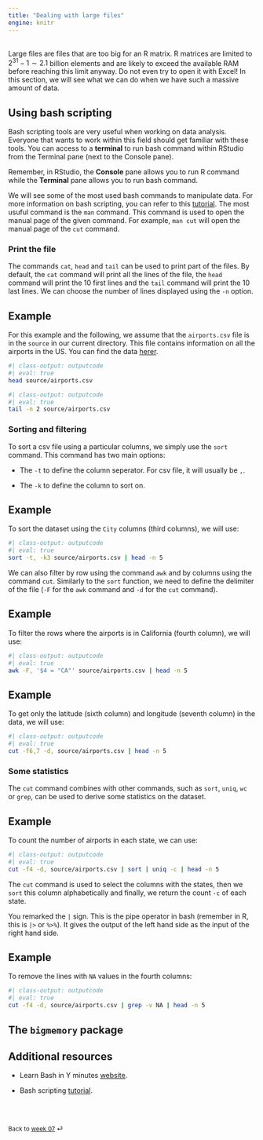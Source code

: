 ```yaml
---
title: "Dealing with large files"
engine: knitr
---
```


<br>
Large files are files that are too big for an R matrix. R matrices are limited to $2^{31} - 1 \sim 2.1$ billion elements and are likely to exceed the available RAM before reaching this limit anyway. Do not even try to open it with Excel! In this section, we will see what we can do when we have such a massive amount of data. 

## Using bash scripting

Bash scripting tools are very useful when working on data analysis. Everyone that wants to work within this field should get familiar with these tools. You can access to a **terminal** to run bash command within RStudio from the Terminal pane (next to the Console pane).  

::: {.callout-note appearance="simple"}
Remember, in RStudio, the **Console** pane allows you to run R command while the **Terminal** pane allows you to run bash command.
:::

We will see some of the most used bash commands to manipulate data. For more information on bash scripting, you can refer to this [tutorial](https://linuxconfig.org/bash-scripting-tutorial-for-beginners). The most usuful command is the `man` command. This command is used to open the manual page of the given command. For example, `man cut` will open the manual page of the `cut` command.

### Print the file

The commands `cat`, `head` and `tail` can be used to print part of the files. By default, the `cat` command will print all the lines of the file, the `head` command will print the $10$ first lines and the `tail` command will print the $10$ last lines. We can choose the number of lines displayed using the `-n` option.

::: {.callout-note appearance="simple"}

## Example

For this example and the following, we assume that the `airports.csv` file is in the `source` in our current directory. This file contains information on all the airports in the US. You can find the data [herer](./source/airports.csv).

```bash
#| class-output: outputcode
#| eval: true
head source/airports.csv
```

```bash
#| class-output: outputcode
#| eval: true
tail -n 2 source/airports.csv
```

:::

### Sorting and filtering

To sort a csv file using a particular columns, we simply use the `sort` command. This command has two main options:

* The `-t` to define the column seperator. For csv file, it will usually be `,`.

* The `-k` to define the column to sort on. 

::: {.callout-note appearance="simple"}

## Example

To sort the dataset using the `City` columns (third columns), we will use:

```bash
#| class-output: outputcode
#| eval: true
sort -t, -k3 source/airports.csv | head -n 5
```

:::

We can also filter by row using the command `awk` and by columns using the command `cut`. Similarly to the `sort` function, we need to define the delimiter of the file (`-F` for the `awk` command and `-d` for the `cut` command).

::: {.callout-note appearance="simple"}

## Example

To filter the rows where the airports is in California (fourth column), we will use:

```bash
#| class-output: outputcode
#| eval: true
awk -F, '$4 = "CA"' source/airports.csv | head -n 5
```

:::


::: {.callout-note appearance="simple"}

## Example

To get only the latitude (sixth column) and longitude (seventh column) in the data, we will use:

```bash
#| class-output: outputcode
#| eval: true
cut -f6,7 -d, source/airports.csv | head -n 5
```

:::

### Some statistics

The `cut` command combines with other commands, such as `sort`, `uniq`, `wc` or `grep`, can be used to derive some statistics on the dataset.

::: {.callout-note appearance="simple"}

## Example

To count the number of airports in each state, we can use:
```bash
#| class-output: outputcode
#| eval: true
cut -f4 -d, source/airports.csv | sort | uniq -c | head -n 5
```

The `cut` command is used to select the columns with the states, then we `sort` this column alphabetically and finally, we return the count `-c` of each state.

:::

You remarked the `|` sign. This is the pipe operator in bash (remember in R, this is `|>` or `%>%`). It gives the output of the left hand side as the input of the right hand side.

::: {.callout-note appearance="simple"}

## Example

To remove the lines with `NA` values in the fourth columns:
```bash
#| class-output: outputcode
#| eval: true
cut -f4 -d, source/airports.csv | grep -v NA | head -n 5
```

:::

## The `bigmemory` package




## Additional resources

* Learn Bash in Y minutes [website](https://learnxinyminutes.com/docs/bash/).

* Bash scripting [tutorial](https://linuxconfig.org/bash-scripting-tutorial-for-beginners).

<br><br>

::: {style="font-size: 0.875em;"}
Back to [week 07](/weeks/week-7.qmd) ⏎
:::